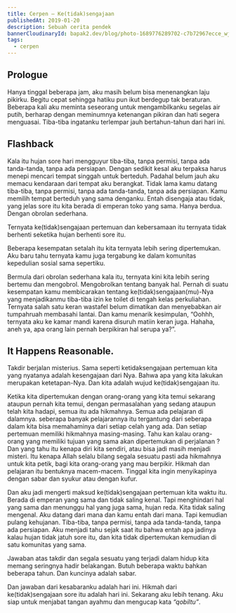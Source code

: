 ```yaml
---
title: Cerpen — Ke(tidak)sengajaan
publishedAt: 2019-01-20
description: Sebuah cerita pendek
bannerCloudinaryId: bapak2.dev/blog/photo-1689776289702-c7b72967ecce_wj8sau
tags:
  - cerpen
---
```


## Prologue

Hanya tinggal beberapa jam, aku masih belum bisa menenangkan laju pikirku. Begitu cepat sehingga hatiku pun ikut berdegup tak beraturan. Beberapa kali aku meminta seseorang untuk mengambilkanku segelas air putih, berharap dengan meminumnya ketenangan pikiran dan hati segera menguasai. Tiba-tiba ingatanku terlempar jauh bertahun-tahun dari hari ini.

## Flashback

<callout-muted class="aside">Kala itu hujan sore hari mengguyur tiba-tiba, tanpa permisi, tanpa ada tanda-tanda, tanpa ada persiapan. Dengan sedikit kesal aku terpaksa harus menepi mencari tempat singgah untuk berteduh. Padahal belum jauh aku memacu kendaraan dari tempat aku berangkat. Tidak lama kamu datang tiba-tiba, tanpa permisi, tanpa ada tanda-tanda, tanpa ada persiapan. Kamu memilih tempat berteduh yang sama denganku. Entah disengaja atau tidak, yang jelas sore itu kita berada di emperan toko yang sama. Hanya berdua. Dengan obrolan sederhana.</callout-muted>

<callout-muted class="aside">Ternyata ke(tidak)sengajaan pertemuan dan kebersamaan itu ternyata tidak berhenti seketika hujan berhenti sore itu.</callout-muted>

<callout-muted class="aside">Beberapa kesempatan setalah itu kita ternyata lebih sering dipertemukan. Aku baru tahu ternyata kamu juga tergabung ke dalam komunitas kepedulian sosial sama sepertiku.</callout-muted>

<callout-muted class="aside">Bermula dari obrolan sederhana kala itu, ternyata kini kita lebih sering bertemu dan mengobrol. Mengobrolkan tentang banyak hal. Pernah di suatu kesempatan kamu membicarakan tentang ke(tidak)sengajaan(mu)-Nya yang menjadikanmu tiba-tiba izin ke toilet di tengah kelas perkuliahan. Ternyata salah satu keran wastafel belum dimatikan dan menyebabkan air tumpahruah membasahi lantai. Dan kamu menarik kesimpulan, “Oohhh, ternyata aku ke kamar mandi karena disuruh matiin keran juga. Hahaha, aneh ya, apa orang lain pernah berpikiran hal serupa ya?”.</callout-muted>

## It Happens Reasonable.

Takdir berjalan misterius. Sama seperti ketidaksengajaan pertemuan kita yang nyatanya adalah kesengajaan dari Nya. Bahwa apa yang kita lakukan merupakan ketetapan-Nya. Dan kita adalah wujud ke(tidak)sengajaan itu.

Ketika kita dipertemukan dengan orang-orang yang kita temui sekarang ataupun pernah kita temui, dengan permasalahan yang sedang ataupun telah kita hadapi, semua itu ada hikmahnya. Semua ada pelajaran di dalamnya. seberapa banyak pelajarannya itu tergantung dari seberapa dalam kita bisa memahaminya dari setiap celah yang ada. Dan setiap pertemuan memiliki hikmahnya masing-masing. Tahu kan kalau orang-orang yang memiliki tujuan yang sama akan dipertemukan di perjalanan ? Dan yang tahu itu kenapa diri kita sendiri, atau bisa jadi masih menjadi misteri. Itu kenapa Allah selalu bilang segala sesuatu pasti ada hikmahnya untuk kita petik, bagi kita orang-orang yang mau berpikir. Hikmah dan pelajaran itu bentuknya macem-macem. Tinggal kita ingin menyikapinya dengan sabar dan syukur atau dengan kufur.

Dan aku jadi mengerti maksud ke(tidak)sengajaan pertemuan kita waktu itu. Berada di emperan yang sama dan tidak saling kenal. Tapi menghindari hal yang sama dan menunggu hal yang juga sama, hujan reda. Kita tidak saling mengenal. Aku datang dari mana dan kamu entah dari mana. Tapi kemudian pulang kehujanan. Tiba-tiba, tanpa permisi, tanpa ada tanda-tanda, tanpa ada persiapan. Aku menjadi tahu sejak saat itu bahwa entah apa jadinya kalau hujan tidak jatuh sore itu, dan kita tidak dipertemukan kemudian di satu komunitas yang sama.

Jawaban atas takdir dan segala sesuatu yang terjadi dalam hidup kita memang seringnya hadir belakangan. Butuh beberapa waktu bahkan beberapa tahun. Dan kuncinya adalah sabar.

Dan jawaban dari kesabaranku adalah hari ini. Hikmah dari ke(tidak)sengajaan sore itu adalah hari ini. Sekarang aku lebih tenang. Aku siap untuk menjabat tangan ayahmu dan mengucap kata _“qobiltu”_.

